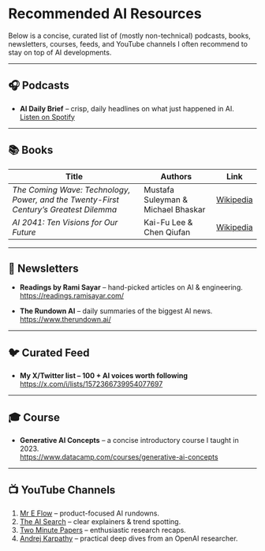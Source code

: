 # Recommended AI Resources

Below is a concise, curated list of (mostly non-technical) podcasts, books, newsletters, courses, feeds, and YouTube channels I often recommend to stay on top of AI developments.

---

## 🎧 Podcasts  
- **AI Daily Brief** – crisp, daily headlines on what just happened in AI.  
  [Listen on Spotify](https://open.spotify.com/show/7gKwwMLFLc6RmjmRpbMtEO?si=iLbh2iRGS72gBvtLV8Rosg)

---

## 📚 Books  

| Title | Authors | Link |
|-------|---------|------|
| *The Coming Wave: Technology, Power, and the Twenty-First Century’s Greatest Dilemma* | Mustafa Suleyman & Michael Bhaskar | [Wikipedia](https://en.wikipedia.org/wiki/The_Coming_Wave) |
| *AI 2041: Ten Visions for Our Future* | Kai-Fu Lee & Chen Qiufan | [Wikipedia](https://en.wikipedia.org/wiki/AI_2041) |

---

## 📮 Newsletters  
- **Readings by Rami Sayar** – hand-picked articles on AI & engineering.  
  <https://readings.ramisayar.com/>

- **The Rundown AI** – daily summaries of the biggest AI news.  
  <https://www.therundown.ai/>

---

## 🐦 Curated Feed  
- **My X/Twitter list – 100 + AI voices worth following**  
  <https://x.com/i/lists/1572366739954077697>

---

## 🎓 Course  
- **Generative AI Concepts** – a concise introductory course I taught in 2023.  
  <https://www.datacamp.com/courses/generative-ai-concepts>

---

## 📺 YouTube Channels  

1. [Mr E Flow](https://m.youtube.com/@mreflow) – product-focused AI rundowns.  
2. [The AI Search](https://m.youtube.com/@theAIsearch) – clear explainers & trend spotting.  
3. [Two Minute Papers](https://m.youtube.com/@TwoMinutePapers) – enthusiastic research recaps.  
4. [Andrej Karpathy](https://m.youtube.com/@AndrejKarpathy) – practical deep dives from an OpenAI researcher.
